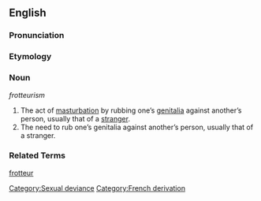 ==English==

===Pronunciation===
{{substub}}

===Etymology===
{{substub}}

===Noun===
''frotteurism''

# The act of [[masturbation]] by rubbing one’s [[genitalia]] against another’s person, usually that of a [[stranger]]. 
# The need to rub one’s genitalia against another’s person, usually that of a stranger.

===Related Terms===
[[frotteur]]

[[Category:Sexual deviance]]
[[Category:French derivation]]
